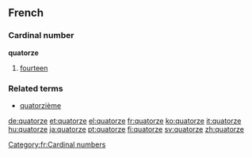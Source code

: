 ==French==
===Cardinal number===
'''quatorze'''
#[[fourteen]]

===Related terms===
*[[quatorzième]]

[[Category:fr:Cardinal numbers]]

[[de:quatorze]]
[[et:quatorze]]
[[el:quatorze]]
[[fr:quatorze]]
[[ko:quatorze]]
[[it:quatorze]]
[[hu:quatorze]]
[[ja:quatorze]]
[[pt:quatorze]]
[[fi:quatorze]]
[[sv:quatorze]]
[[zh:quatorze]]